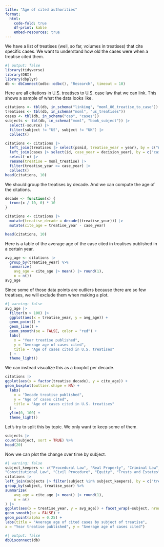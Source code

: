 ```yaml
---
title: "Age of cited authorities"
format: 
  html:
    code-fold: true
    df-print: kable
    embed-resources: true
---
```


We have a list of treatises (well, so far, volumes in treatises) that cite specific cases. We want to understand how old the cases were when a treatise cited them.

```r
#| output: false
library(tidyverse)
library(DBI)
library(dbplyr)
db <- dbConnect(odbc::odbc(), "Research", timeout = 10)
```

Here are all citations in U.S. treatises to U.S. case law that we can link. This shows a sample of what the data looks like.

```r
citations <- tbl(db, in_schema("linking", "moml_06_treatise_to_case"))
treatises <- tbl(db, in_schema("moml", "us_treatises"))
cases <- tbl(db, in_schema("cap", "cases"))
subjects <- tbl(db, in_schema("moml", "book_subject")) |>
  select(-source) |>
  filter(subject != "US", subject != "UK") |>
  collect()

citations <- citations |>
  left_join(treatises |> select(psmid, treatise_year = year), by = c("moml_treatise" = "psmid")) |>
  left_join(cases |> select(id, case_year = decision_year), by = c("case" = "id")) |>
  select(-n) |>
  rename(treatise = moml_treatise) |>
  filter(treatise_year >= case_year) |>
  collect()
head(citations, 10)
```

We should group the treatises by decade. And we can compute the age of the citations.

```r
decade <- function(x) {
  trunc(x / 10, 0) * 10
}

citations <- citations |> 
  mutate(treatise_decade = decade((treatise_year))) |>
  mutate(cite_age = treatise_year - case_year)

head(citations, 10)
```

Here is a table of the average age of the case cited in treatises published in a certain year. 

```r
avg_age <- citations |>
  group_by(treatise_year) %>%
  summarize(
    avg_age = cite_age |> mean() |> round(1),
    n = n()) 
avg_age
```

Since some of those data points are outliers because there are so few treatises, we will exclude them when making a plot.

```r
#| warning: false
avg_age |>
  filter(n > 100) |>
  ggplot(aes(x = treatise_year, y = avg_age)) + 
  geom_point() +
  geom_line() +
  geom_smooth(se = FALSE, color = "red") + 
  labs(
    x = "Year treatise published",
    y = "Average age of cases cited",
    title = "Age of cases cited in U.S. treatises"
  ) +
  theme_light()
```

We can instead visualize this as a boxplot per decade.

```r
citations |>
ggplot(aes(x = factor(treatise_decade), y = cite_age)) +
geom_boxplot(outlier.shape = NA) +
  labs(
    x = "Decade treatise published",
    y = "Age of cases cited",
    title = "Age of cases cited in U.S. treatises"
  ) +
  ylim(0, 100) +
  theme_light()
```

Let's try to split this by topic. We only want to keep some of them.

```r
subjects |>
count(subject, sort = TRUE) %>% 
head(20)
```

Now we can plot the change over time by subject.

```r
#| warning: false
subject_keepers <- c("Procedural Law", "Real Property", "Criminal Law",
"Constitutional Law", "Civil Procedure", "Equity", "Trusts and Estates", "Family Law")
citations |>
left_join(subjects |> filter(subject %in% subject_keepers), by = c("treatise" = "psmid"), multiple = 'all') |>
group_by(subject, treatise_year) %>%
summarize(
    avg_age = cite_age |> mean() |> round(1),
    n = n()
) |>
ggplot(aes(x = treatise_year, y = avg_age)) + facet_wrap(~subject, nrow = 3, scales = "free_y") + 
geom_smooth(se = FALSE) + 
geom_point(alpha = 0.25) +
labs(title = "Average age of cited cases by subject of treatise",
x = "Year treatise published", y = "Average age of cases cited")
```


```r
#| output: false
dbDisconnect(db)
```
